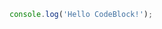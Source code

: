 
<CodeBlockRuntime
  lang="js"
  title="test.js"
  code="console.log('Hello CodeBlock!');"
/>

```js title="test.js"
console.log('Hello CodeBlock!');
```
